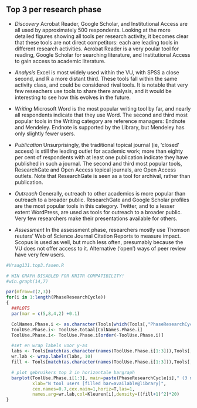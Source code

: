 ## Top 3 per research phase

- *Discovery* Acrobat Reader, Google Scholar, and Institutional Access are all used by approximately 500 respondents. Looking at the more detailed figures showing all tools per research activity, it becomes clear that these tools are not direct competitors: each are leading tools in different research activities. Acrobat Reader is a very poular tool for reading, Google Scholar for searching literature, and Institutional Access to gain access to academic literature.

- *Analysis* Excel is most widely used within the VU, with SPSS a close second, and R a more distant third. These tools fall within the same activity class, and could be considered rival tools. It is notable that very few reseachers use tools to share there analysis, and it would be interesting to see how this evolves in the future.

- *Writing* Microsoft Word is the most popular writing tool by far, and nearly all respondents indicate that they use Word. The second and third most popular tools in the Writing category are reference managers: Endnote and Mendeley. Endnote is supported by the Library, but Mendeley has only slightly fewer users.

- *Publication* Unsurprisingly, the traditional topical journal (ie, 'closed' access) is still the leading outlet for academic work; more than eighty per cent of respondents with at least one publication indicate they have published in such a journal. The second and third most popular tools, ResearchGate and Open Access topical journals, are Open Access outlets. Note that ResearchGate is seen as a tool for archival, rather than publication.

- *Outreach* Generally, outreach to other academics is more popular than outreach to a broader public. ResearchGate and Google Scholar profiles are the most popular tools in this category. Twitter, and to a lesser extent WordPress, are used as tools for outreach to a broader public. Very few researchers make their presentations available for others.

- *Assessment* In the assessment phase, researchers mostly use Thomson reuters' Web of Science Journal Citation Reports to measure impact. Scopus is used as well, but much less often, presumably because the VU does not offer access to it. Alternative ('open') ways of peer review have very few users.
<!-- WoS is supported by the UB? -->

```r
#Vraag131.top3.fasen.R

# WIN GRAPH DISABLED FOR KNITR COMPATIBILITY!
#win.graph(14,7)

par(mfrow=c(2,3))
for(i in 1:length(PhaseResearchCycle))
{
  ##PLOTS
  par(mar = c(5,8,4,2) +0.1)

  ColNames.Phase.i <- as.character(Tools[which(Tools[,"PhaseResearchCycle"]==i),"Variable.name"])
  ToolUse.Phase.i<- ToolUse.totaal[ColNames.Phase.i]
  ToolUse.Phase.i<- ToolUse.Phase.i[order(-ToolUse.Phase.i)]

  #set en wrap labels voor y-as
  labs <- Tools[match(as.character(names(ToolUse.Phase.i[1:3])),Tools[,"Variable.name"]),"Tool.name"]
  wr.lab <- wrap.labels(labs, 10)
  fill <- Tools[match(as.character(names(ToolUse.Phase.i[1:3])),Tools[,"Variable.name"]),"UB.support"]

  # plot gebruikers top 3 in horizontale bargraph 
  barplot(ToolUse.Phase.i[1:3], main=paste(PhaseResearchCycle[i]," (3 most popular)"),xlim=c(0,max(ToolUse.totaal)),
          xlab="N tool users [filled bar=available@library]",
          cex.names=0.7,cex.main=1,horiz=T,las=1,
          names.arg=wr.lab,col=Kleuren[i],density=((fill+1)^2)*20)
}
```

